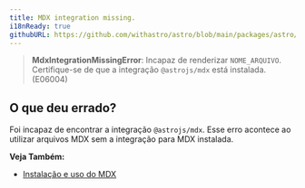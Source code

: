 ```yaml
---
title: MDX integration missing.
i18nReady: true
githubURL: https://github.com/withastro/astro/blob/main/packages/astro/src/core/errors/errors-data.ts
---
```


> **MdxIntegrationMissingError**: Incapaz de renderizar `NOME_ARQUIVO`. Certifique-se de que a integração `@astrojs/mdx` está instalada. (E06004)

## O que deu errado?

Foi incapaz de encontrar a integração `@astrojs/mdx`. Esse erro acontece ao utilizar arquivos MDX sem a integração para MDX instalada.

**Veja Também:**
-  [Instalação e uso do MDX](/pt-br/guides/integrations-guide/mdx/)


